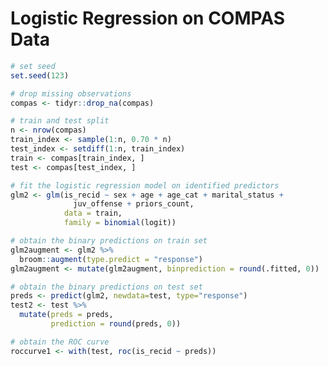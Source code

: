 # Logistic Regression on COMPAS Data {#appendix-d}

```r
# set seed
set.seed(123)

# drop missing observations
compas <- tidyr::drop_na(compas) 

# train and test split
n <- nrow(compas)
train_index <- sample(1:n, 0.70 * n) 
test_index <- setdiff(1:n, train_index)
train <- compas[train_index, ]
test <- compas[test_index, ]

# fit the logistic regression model on identified predictors
glm2 <- glm(is_recid ~ sex + age + age_cat + marital_status +
              juv_offense + priors_count,
            data = train,
            family = binomial(logit))

# obtain the binary predictions on train set
glm2augment <- glm2 %>% 
  broom::augment(type.predict = "response")
glm2augment <- mutate(glm2augment, binprediction = round(.fitted, 0)) 

# obtain the binary predictions on test set 
preds <- predict(glm2, newdata=test, type="response")
test2 <- test %>% 
  mutate(preds = preds,
         prediction = round(preds, 0)) 

# obtain the ROC curve
roccurve1 <- with(test, roc(is_recid ~ preds))
```

